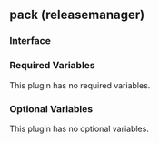 ## pack (releasemanager)

### Interface

### Required Variables

This plugin has no required variables.

### Optional Variables

This plugin has no optional variables.
